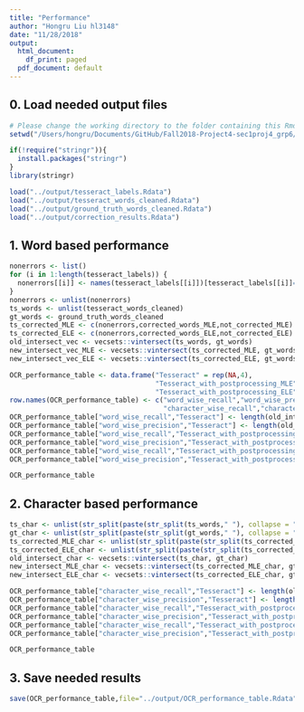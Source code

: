 ```yaml
---
title: "Performance"
author: "Hongru Liu hl3148"
date: "11/28/2018"
output:
  html_document:
    df_print: paged
  pdf_document: default
---
```


## 0. Load needed output files

```r
# Please change the working directory to the folder containing this Rmd file.
setwd("/Users/hongru/Documents/GitHub/Fall2018-Project4-sec1proj4_grp6/Github/doc/")

if(!require("stringr")){
  install.packages("stringr")
}
library(stringr)

load("../output/tesseract_labels.Rdata")
load("../output/tesseract_words_cleaned.Rdata")
load("../output/ground_truth_words_cleaned.Rdata")
load("../output/correction_results.Rdata")
```

## 1. Word based performance

```r
nonerrors <- list()
for (i in 1:length(tesseract_labels)) {
  nonerrors[[i]] <- names(tesseract_labels[[i]])[tesseract_labels[[i]]==0]
}
nonerrors <- unlist(nonerrors)
ts_words <- unlist(tesseract_words_cleaned)
gt_words <- ground_truth_words_cleaned
ts_corrected_MLE <- c(nonerrors,corrected_words_MLE,not_corrected_MLE)
ts_corrected_ELE <- c(nonerrors,corrected_words_ELE,not_corrected_ELE)
old_intersect_vec <- vecsets::vintersect(ts_words, gt_words)
new_intersect_vec_MLE <- vecsets::vintersect(ts_corrected_MLE, gt_words)
new_intersect_vec_ELE <- vecsets::vintersect(ts_corrected_ELE, gt_words)

OCR_performance_table <- data.frame("Tesseract" = rep(NA,4),
                                    "Tesseract_with_postprocessing_MLE" = rep(NA,4),
                                    "Tesseract_with_postprocessing_ELE" = rep(NA,4))
row.names(OCR_performance_table) <- c("word_wise_recall","word_wise_precision",
                                      "character_wise_recall","character_wise_precision")
OCR_performance_table["word_wise_recall","Tesseract"] <- length(old_intersect_vec)/length(gt_words)
OCR_performance_table["word_wise_precision","Tesseract"] <- length(old_intersect_vec)/length(ts_words)
OCR_performance_table["word_wise_recall","Tesseract_with_postprocessing_MLE"] <- length(new_intersect_vec_MLE)/length(gt_words)
OCR_performance_table["word_wise_precision","Tesseract_with_postprocessing_MLE"] <- length(new_intersect_vec_MLE)/length(ts_corrected_MLE)
OCR_performance_table["word_wise_recall","Tesseract_with_postprocessing_ELE"] <- length(new_intersect_vec_ELE)/length(gt_words)
OCR_performance_table["word_wise_precision","Tesseract_with_postprocessing_ELE"] <- length(new_intersect_vec_ELE)/length(ts_corrected_ELE)

OCR_performance_table
```

## 2. Character based performance

```r
ts_char <- unlist(str_split(paste(str_split(ts_words," "), collapse = ""),""))
gt_char <- unlist(str_split(paste(str_split(gt_words," "), collapse = ""),""))
ts_corrected_MLE_char <- unlist(str_split(paste(str_split(ts_corrected_MLE," "), collapse = ""),""))
ts_corrected_ELE_char <- unlist(str_split(paste(str_split(ts_corrected_ELE," "), collapse = ""),""))
old_intersect_char <- vecsets::vintersect(ts_char, gt_char)
new_intersect_MLE_char <- vecsets::vintersect(ts_corrected_MLE_char, gt_char)
new_intersect_ELE_char <- vecsets::vintersect(ts_corrected_ELE_char, gt_char)

OCR_performance_table["character_wise_recall","Tesseract"] <- length(old_intersect_char)/length(gt_char)
OCR_performance_table["character_wise_precision","Tesseract"] <- length(old_intersect_char)/length(ts_char)
OCR_performance_table["character_wise_recall","Tesseract_with_postprocessing_MLE"] <- length(new_intersect_MLE_char)/length(gt_char)
OCR_performance_table["character_wise_precision","Tesseract_with_postprocessing_MLE"] <- length(new_intersect_MLE_char)/length(ts_corrected_MLE_char)
OCR_performance_table["character_wise_recall","Tesseract_with_postprocessing_ELE"] <- length(new_intersect_ELE_char)/length(gt_char)
OCR_performance_table["character_wise_precision","Tesseract_with_postprocessing_ELE"] <- length(new_intersect_ELE_char)/length(ts_corrected_ELE_char)

OCR_performance_table
```

## 3. Save needed results
```r
save(OCR_performance_table,file="../output/OCR_performance_table.Rdata")
```




